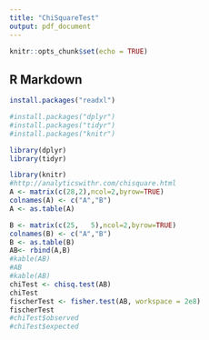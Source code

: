 ```yaml
---
title: "ChiSquareTest"
output: pdf_document
---
```


```r
knitr::opts_chunk$set(echo = TRUE)
```

## R Markdown

```r
install.packages("readxl")
```


```r
#install.packages("dplyr")
#install.packages("tidyr")
#install.packages("knitr")
```

```r
library(dplyr)
library(tidyr)

```

```r
library(knitr)
#http://analyticswithr.com/chisquare.html
A <- matrix(c(28,2),ncol=2,byrow=TRUE)
colnames(A) <- c("A","B")
A <- as.table(A)

B <- matrix(c(25,	5),ncol=2,byrow=TRUE)
colnames(B) <- c("A","B")
B <- as.table(B)
AB<- rbind(A,B)
#kable(AB)
#AB
#kable(AB)
chiTest <- chisq.test(AB)
chiTest
fischerTest <- fisher.test(AB, workspace = 2e8)
fischerTest
#chiTest$observed
#chiTest$expected

```


